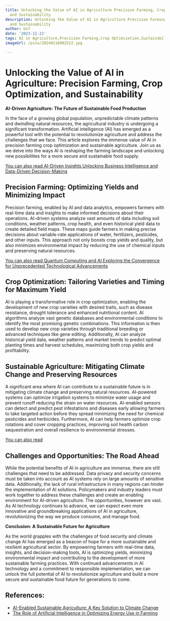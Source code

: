 ```yaml
---
title: Unlocking the Value of AI in Agriculture Precision Farming, Crop Optimization,
  and Sustainability
description: Unlocking the Value of AI in Agriculture Precision Farming, Crop Optimization,
  and Sustainability
author: Usf
date: '2023-12-22'
tags: AI in Agriculture,Precision Farming,Crop Optimization,Sustainability
imageUrl: /pixa/20240116082522.jpg

---
```

# Unlocking  the Value of AI in Agriculture: Precision Farming, Crop Optimization, and Sustainability

**AI-Driven Agriculture: The Future of  Sustainable Food Production**

In the face of a growing global  population, unpredictable climate patterns and dwindling natural resources, the agricultural industry is  undergoing a significant transformation. Artificial intelligence (AI) has emerged as  a powerful tool with the potential to revolutionize agriculture and address the challenges that we face. This article explores the immense value of AI in  precision farming crop optimization and sustainable agriculture. Join us as we delve  into  the ways AI is reshaping the farming landscape and unlocking new  possibilities for a more secure and sustainable food  supply.

[You can also read AI-Driven Insights Unlocking Business Intelligence and Data-Driven Decision-Making](AI-Driven%20Insights%20Unlocking%20Business%20Intelligence%20and%20Data-Driven%20Decision-Making)


## Precision Farming: Optimizing Yields and Minimizing  Impact

Precision farming, enabled by AI and data analytics, empowers farmers with real-time data and insights to make informed decisions about their operations. AI-driven systems analyze vast amounts of data  including soil conditions, weather patterns, crop health, and even historical  yield data to create detailed field maps. These  maps guide farmers in  making precise decisions about  variable-rate  applications of water, fertilizers, pesticides, and other inputs. This approach not only boosts crop yields and quality, but also minimizes environmental impact by reducing the use of chemical inputs  and preserving natural resources.

[You can also read  Quantum Computing and AI Exploring the Convergence for Unprecedented Technological Advancements](Quantum%20Computing%20and%20AI%20Exploring%20the%20Convergence%20for%20Unprecedented%20Technological%20Advancements)


## Crop Optimization: Tailoring Varieties and Timing for Maximum Yield

AI  is playing a transformative role in crop  optimization, enabling the development of new crop varieties with desired traits, such as disease resistance, drought tolerance  and enhanced nutritional content. AI algorithms analyze vast genetic  databases and environmental conditions to identify  the most  promising genetic combinations. This information is then used to develop new crop varieties through traditional breeding or advanced techniques like gene editing. Additionally, AI can analyze historical yield data, weather patterns  and market trends to predict optimal  planting times  and harvest schedules, maximizing both crop yields and profitability.

## Sustainable Agriculture: Mitigating Climate Change and  Preserving Resources

A significant area  where AI can contribute to a sustainable future  is in mitigating  climate change and preserving  natural resources. AI-powered  systems can optimize irrigation systems to minimize water usage and prevent runoff reducing the strain on water resources. AI-enabled  sensors can detect and predict pest infestations and diseases early allowing farmers to take targeted action before they spread minimizing the need for chemical pesticides and herbicides. Furthermore, AI  can help farmers optimize crop rotations and cover cropping practices, improving soil health carbon sequestration and overall  resilience to  environmental stresses.

[You can also read ]()


## Challenges and Opportunities: The Road Ahead

While the potential benefits of AI in agriculture are  immense,  there are still challenges that need  to be addressed. Data privacy and security  concerns must be taken into account  as AI systems rely  on large amounts of sensitive data. Additionally,  the lack of rural infrastructure in many  regions can hinder the implementation of AI solutions. Policymakers and  industry leaders must work together to  address these challenges and create an enabling  environment for AI-driven agriculture. The opportunities,  however are vast. As AI technology continues to advance, we can expect even more innovative and  groundbreaking applications of AI in agriculture, revolutionizing the way we produce consume, and manage  food.

**Conclusion: A Sustainable  Future for Agriculture**

As the world grapples with the challenges  of food security  and climate change AI has emerged as a beacon of hope  for a more  sustainable and resilient agricultural sector. By empowering  farmers with real-time data, insights, and  decision-making tools, AI  is optimizing yields, minimizing environmental impact and contributing to  the development of more sustainable farming practices. With continued advancements in AI technology and a commitment to responsible implementation, we can unlock the full potential of  AI to revolutionize agriculture and build a more secure and sustainable  food future for generations to come.

## References:
- [AI-Enabled Sustainable Agriculture: A Key Solution to Climate Change](https://www.linkedin.com/pulse/ai-driven-credit-scoring-unlocking-new-opportunities)
- [The Role of Artificial Intelligence in Optimizing Energy Use in Farming](https://energy5.com/the-role-of-artificial-intelligence-in-optimizing-energy-use-in-farming)
